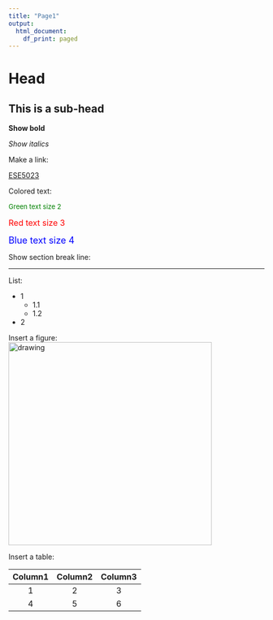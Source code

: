 ---
title: "Page1"
output:
  html_document:
    df_print: paged
---

# Head

## This is a sub-head

**Show bold**  

*Show italics*

Make a link:

[ESE5023](https://zhu-group.github.io/ese5023/index.html)

Colored text:  

<font size="2" color="green">Green text size 2</font>

<font size="3" color="red">Red text size 3</font>

<font size="4" color="blue">Blue text size 4</font>

Show section break line:

***

List:

+ 1
  - 1.1
  - 1.2
+ 2

Insert a figure:  
<img src="figs/R.png" alt="drawing" width="400"/>

Insert a table:  

| Column1 | Column2 | Column3   | 
|:-------------:|:-------------:|:----:|
|1         |2           |3  |
|4         |5           |6  |

